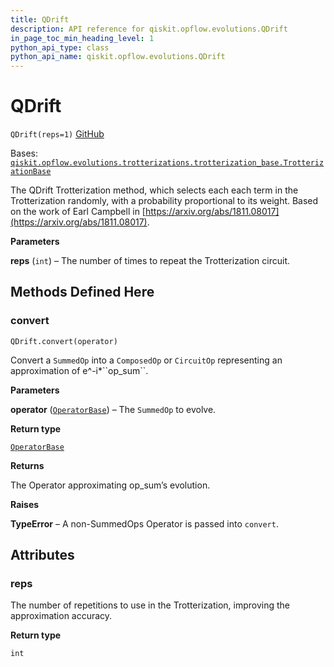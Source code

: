 ```yaml
---
title: QDrift
description: API reference for qiskit.opflow.evolutions.QDrift
in_page_toc_min_heading_level: 1
python_api_type: class
python_api_name: qiskit.opflow.evolutions.QDrift
---
```


# QDrift

<span id="qiskit.opflow.evolutions.QDrift" />

`QDrift(reps=1)` [GitHub](https://github.com/qiskit/qiskit/tree/stable/0.23/qiskit/opflow/evolutions/trotterizations/qdrift.py "view source code")

Bases: [`qiskit.opflow.evolutions.trotterizations.trotterization_base.TrotterizationBase`](qiskit.opflow.evolutions.TrotterizationBase "qiskit.opflow.evolutions.trotterizations.trotterization_base.TrotterizationBase")

The QDrift Trotterization method, which selects each each term in the Trotterization randomly, with a probability proportional to its weight. Based on the work of Earl Campbell in [https://arxiv.org/abs/1811.08017](https://arxiv.org/abs/1811.08017).

**Parameters**

**reps** (`int`) – The number of times to repeat the Trotterization circuit.

## Methods Defined Here

### convert

<span id="qiskit.opflow.evolutions.QDrift.convert" />

`QDrift.convert(operator)`

Convert a `SummedOp` into a `ComposedOp` or `CircuitOp` representing an approximation of e^-i\*\`\`op\_sum\`\`.

**Parameters**

**operator** ([`OperatorBase`](qiskit.opflow.OperatorBase "qiskit.opflow.operator_base.OperatorBase")) – The `SummedOp` to evolve.

**Return type**

[`OperatorBase`](qiskit.opflow.OperatorBase "qiskit.opflow.operator_base.OperatorBase")

**Returns**

The Operator approximating op\_sum’s evolution.

**Raises**

**TypeError** – A non-SummedOps Operator is passed into `convert`.

## Attributes

<span id="qiskit.opflow.evolutions.QDrift.reps" />

### reps

The number of repetitions to use in the Trotterization, improving the approximation accuracy.

**Return type**

`int`

